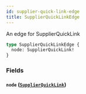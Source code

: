 ```yaml
---
id: supplier-quick-link-edge
title: SupplierQuickLinkEdge
---
```



An edge for SupplierQuickLink


```graphql
type SupplierQuickLinkEdge {
  node: SupplierQuickLink!
}
```


### Fields

#### `node` ([`SupplierQuickLink`](/developers/supplier-apis/supply-api/graphql/reference/objects/supplier-quick-link))






